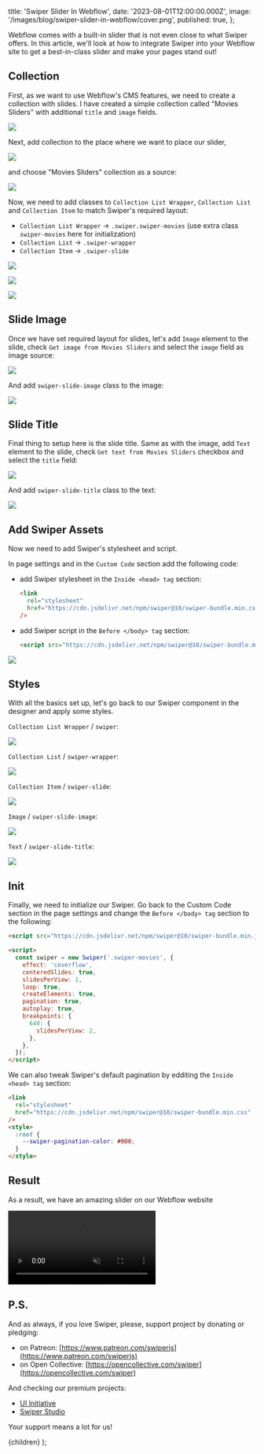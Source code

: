 
  title: 'Swiper Slider In Webflow',
  date: '2023-08-01T12:00:00.000Z',
  image: '/images/blog/swiper-slider-in-webflow/cover.png',
  published: true,
};

Webflow comes with a built-in slider that is not even close to what Swiper offers. In this article, we'll look at how to integrate Swiper into your Webflow site to get a best-in-class slider and make your pages stand out!

## Collection

First, as we want to use Webflow's CMS features, we need to create a collection with slides. I have created a simple collection called "Movies Sliders" with additional `title` and `image` fields.

<img
  src="/images/blog/swiper-slider-in-webflow/01-collection.jpg"
  loading="lazy"
/>

Next, add collection to the place where we want to place our slider,

<img
  src="/images/blog/swiper-slider-in-webflow/02-add-collection.jpg"
  loading="lazy"
/>

and choose "Movies Sliders" collection as a source:

<img
  src="/images/blog/swiper-slider-in-webflow/03-collection-source.jpg"
  loading="lazy"
/>

Now, we need to add classes to `Collection List Wrapper`, `Collection List` and `Collection Item` to match Swiper's required layout:

- `Collection List Wrapper` -> `.swiper.swiper-movies` (use extra class `swiper-movies` here for initialization)
- `Collection List` -> `.swiper-wrapper`
- `Collection Item` -> `.swiper-slide`

<img
  src="/images/blog/swiper-slider-in-webflow/04-swiper-class.jpg"
  loading="lazy"
/>

<img
  src="/images/blog/swiper-slider-in-webflow/05-swiper-wrapper-class.jpg"
  loading="lazy"
/>

<img
  src="/images/blog/swiper-slider-in-webflow/06-swiper-slide-class.jpg"
  loading="lazy"
/>

## Slide Image

Once we have set required layout for slides, let's add `Image` element to the slide, check `Get image from Movies Sliders` and select the `image` field as image source:

<img
  src="/images/blog/swiper-slider-in-webflow/08-image-source.jpg"
  loading="lazy"
/>

And add `swiper-slide-image` class to the image:

<img
  src="/images/blog/swiper-slider-in-webflow/09-image-class.jpg"
  loading="lazy"
/>

## Slide Title

Final thing to setup here is the slide title. Same as with the image, add `Text` element to the slide, check `Get text from Movies Sliders` checkbox and select the `title` field:

<img
  src="/images/blog/swiper-slider-in-webflow/11-text-source.jpg"
  loading="lazy"
/>

And add `swiper-slide-title` class to the text:

<img
  src="/images/blog/swiper-slider-in-webflow/12-text-class.jpg"
  loading="lazy"
/>

## Add Swiper Assets

Now we need to add Swiper's stylesheet and script.

In page settings and in the `Custom Code` section add the following code:

- add Swiper stylesheet in the `Inside <head> tag` section:
  ```html
  <link
    rel="stylesheet"
    href="https://cdn.jsdelivr.net/npm/swiper@10/swiper-bundle.min.css"
  />
  ```
- add Swiper script in the `Before </body> tag` section:
  ```html
  <script src="https://cdn.jsdelivr.net/npm/swiper@10/swiper-bundle.min.js"></script>
  ```

<img
  src="/images/blog/swiper-slider-in-webflow/13-page-custom-code.jpg"
  loading="lazy"
/>

## Styles

With all the basics set up, let's go back to our Swiper component in the designer and apply some styles.

`Collection List Wrapper` / `swiper`:

<img
  src="/images/blog/swiper-slider-in-webflow/14-swiper-styles.jpg"
  loading="lazy"
/>

`Collection List` / `swiper-wrapper`:

<img
  src="/images/blog/swiper-slider-in-webflow/15-swiper-wrapper-styles.jpg"
  loading="lazy"
/>

`Collection Item` / `swiper-slide`:

<img
  src="/images/blog/swiper-slider-in-webflow/16-swiper-slide-styles.jpg"
  loading="lazy"
/>

`Image` / `swiper-slide-image`:

<img
  src="/images/blog/swiper-slider-in-webflow/17-image-styles.jpg"
  loading="lazy"
/>

`Text` / `swiper-slide-title`:

<img
  src="/images/blog/swiper-slider-in-webflow/18-text-styles.jpg"
  loading="lazy"
/>

## Init

Finally, we need to initialize our Swiper. Go back to the Custom Code section in the page settings and change the `Before </body> tag` section to the following:

```html
<script src="https://cdn.jsdelivr.net/npm/swiper@10/swiper-bundle.min.js"></script>

<script>
  const swiper = new Swiper('.swiper-movies', {
    effect: 'coverflow',
    centeredSlides: true,
    slidesPerView: 1,
    loop: true,
    createElements: true,
    pagination: true,
    autoplay: true,
    breakpoints: {
      640: {
        slidesPerView: 2,
      },
    },
  });
</script>
```

We can also tweak Swiper's default pagination by edditing the `Inside <head> tag` section:

```html
<link
  rel="stylesheet"
  href="https://cdn.jsdelivr.net/npm/swiper@10/swiper-bundle.min.css"
/>
<style>
  :root {
    --swiper-pagination-color: #000;
  }
</style>
```

## Result

As a result, we have an amazing slider on our Webflow website

<video
  src="/images/blog/swiper-slider-in-webflow/21-final-video.mp4"
  muted
  autoPlay
  loop
/>

## P.S.

And as always, if you love Swiper, please, support project by donating or pledging:

- on Patreon: [https://www.patreon.com/swiperjs](https://www.patreon.com/swiperjs)
- on Open Collective: [https://opencollective.com/swiper](https://opencollective.com/swiper)

And checking our premium projects:

- [UI Initiative](https://uiinitiative.com)
- [Swiper Studio](https://studio.swiperjs.com)

Your support means a lot for us!

  <PostLayout meta={meta}>{children}</PostLayout>
);
